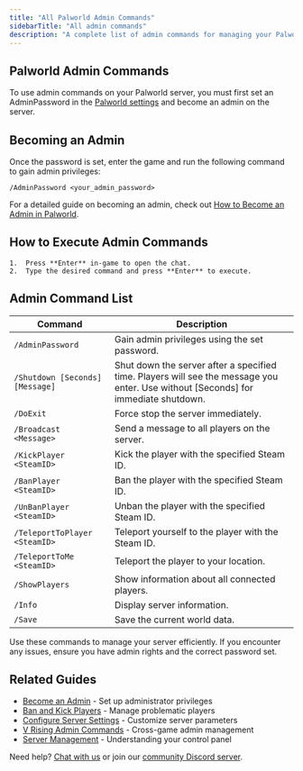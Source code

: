 ```yaml
---
title: "All Palworld Admin Commands"
sidebarTitle: "All admin commands"
description: "A complete list of admin commands for managing your Palworld server."
---
```


## Palworld Admin Commands

To use admin commands on your Palworld server, you must first set an AdminPassword in the [Palworld settings](./configure-server-settings) and become an admin on the server.

## Becoming an Admin
Once the password is set, enter the game and run the following command to gain admin privileges:

`/AdminPassword <your_admin_password>`

For a detailed guide on becoming an admin, check out [How to Become an Admin in Palworld](./become-an-admin).

## How to Execute Admin Commands
	1.	Press **Enter** in-game to open the chat.
	2.	Type the desired command and press **Enter** to execute.


## Admin Command List
| Command                       | Description                                                                                                                        |
|-------------------------------|------------------------------------------------------------------------------------------------------------------------------------|
| `/AdminPassword`                | Gain admin privileges using the set password.                                                                                      |
| `/Shutdown [Seconds] [Message]` | Shut down the server after a specified time. Players will see the message you enter. Use without [Seconds] for immediate shutdown. |
| `/DoExit`                       | Force stop the server immediately.                                                                                                 |
| `/Broadcast <Message>`         | Send a message to all players on the server.                                                                                       |
| `/KickPlayer <SteamID>`         | Kick the player with the specified Steam ID.                                                                                       |
| `/BanPlayer <SteamID>`          | Ban the player with the specified Steam ID.                                                                                        |
| `/UnBanPlayer <SteamID>`        | Unban the player with the specified Steam ID.                                                                                      |
| `/TeleportToPlayer <SteamID>`   | Teleport yourself to the player with the Steam ID.                                                                                 |
| `/TeleportToMe <SteamID>`       | Teleport the player to your location.                                                                                              |
| `/ShowPlayers`                  | Show information about all connected players.                                                                                      |
| `/Info`                         | Display server information.                                                                                                        |
| `/Save`                         | Save the current world data.                                                                                                       |

Use these commands to manage your server efficiently. If you encounter any issues, ensure you have admin rights and the correct password set.

## Related Guides

- [Become an Admin](/games/palworld/become-an-admin) - Set up administrator privileges
- [Ban and Kick Players](/games/palworld/ban-and-kick-players) - Manage problematic players
- [Configure Server Settings](/games/palworld/configure-server-settings) - Customize server parameters
- [V Rising Admin Commands](/games/vrising/ban-and-kick-players) - Cross-game admin management
- [Server Management](/panel/overview) - Understanding your control panel

Need help? [Chat with us](https://berrybyte.net/contact) or join our [community Discord server](https://discord.com/invite/Pv8DMpXtma).
